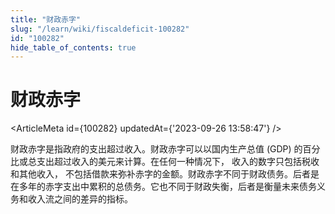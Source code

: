```yaml
---
title: "财政赤字"
slug: "/learn/wiki/fiscaldeficit-100282"
id: "100282"
hide_table_of_contents: true
---
```



# 财政赤字

<ArticleMeta id={100282} updatedAt={'2023-09-26 13:58:47'} />
<div className='border-solid border-b border-t-0 my-4 border-[var(--ifm-color-gray-300)]' />

财政赤字是指政府的支出超过收入。财政赤字可以以国内生产总值 (GDP) 的百分比或总支出超过收入的美元来计算。在任何一种情况下， 收入的数字只包括税收和其他收入， 不包括借款来弥补赤字的金额。财政赤字不同于财政债务。后者是在多年的赤字支出中累积的总债务。它也不同于财政失衡，后者是衡量未来债务义务和收入流之间的差异的指标。
